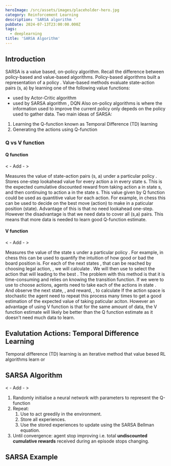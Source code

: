 ```yaml
---
heroImage: /src/assets/images/placeholder-hero.jpg
category: Reinforcement Learning
description: 'SARSA algorithm '
pubDate: 2024-07-13T23:00:00.000Z
tags:
  - deeplearning
title: 'SARSA Algorithm'
---
```



## Introduction

SARSA is a value based, on-policy algorithm.
Recall the difference between policy-based and value-based algorithms.
Policy-based algorithms built a representation of a policy <Latex formula="\pi : s \rightarrow a" inline={true}/>.
Value-based methods evaluate state-action pairs (s, a) by learning one of the following value functions:

- <Latex formula='V^{\pi}(s)' inline={true} /> used by Actor-Critic algorithm
- <Latex formula='Q^{\pi}(s,a)' inline={true} /> used by SARSA algorithm , DQN Also on-policy algorithms
  is where the information used to improve the current policy only depeds on the policy used to gather
  data. Two main ideas of SARSA:

1. Learning the Q-function known as Temporal Difference (TD) learning
2. Generating the actions using Q-function

### Q vs V function

#### Q function <Latex formula="Q^{\pi}(s,a)" inline={true}/>

< - Add - >

Measures the value of state-action pairs (s, a) under a particular policy <Latex formula="\pi" inline={true}/>.
Stores one-step lookahead value for every action a in every state s.
This is the expected cumulative discounted reward from taking action a in state s, and then continuing to action a in the state s.
This value given by Q function could be used as quantitive value for each action.
For example, in chess this can be used to decide on the best move (action) to make in a paticular position (state).
Advantage of this is that no need lookahead one-step.
However the disadvantage is that we need data to cover all (s,a) pairs.
This means that more data is needed to learn good Q-function estimate.

#### V function <Latex formula="V^{\pi}(s)" inline={true}/>

< - Add - >

Measures the value of the state s under a particular policy <Latex formula="\pi" inline={true}/>.
For example, in chess this can be used to quantify the intuition of how good or bad the board position is.
For each of the next states <Latex formula="s'" inline={true}/>, that can be reached by choosing legal action, <Latex formula="a" inline={true}/>, we will calculate <Latex formula=" v^{\pi}(s')" inline={true}/>.
We will then use <Latex formula="v^{\pi}(s')" inline={true}/> to select the action that will leading to the best <Latex formula="s'" inline={true}/>.
The problem with this method is that it is time-consuming and relies on knowing the transition function.
If we were to use <Latex formula="v^{\pi}(s)" inline={true}/> to choose actions, agents need to take each of the actions <Latex formula="a \in A_{s}" inline={true}/> in state <Latex formula="s" inline={true}/>.
And observe the next state, <Latex formula="s'" inline={true}/>, and reward, <Latex formula="r" inline={true}/>, to calculate <Latex formula="v^{\pi}(s')" inline={true}/>
If the action space is stochastic the agent need to repeat this process many times to get a good estimation of the expected value of taking paticular aciton.
However an advantage of using V function is that for the same amount of data, the V function estimate will likely be better than the Q function estimate as it doesn't need much data to learn.

## Evalutation Actions: Temporal Difference Learning

Temporal difference (TD) learning is an iterative method that value besed RL algorithms learn <Latex formula="v^{\pi}(s)" inline={true}/> or <Latex formula="Q^{\pi}(s,a)" inline={true}/>

## SARSA Algorithm

< - Add - >

1. Randomly initialise a neural network with parameters <Latex formula="\theta" inline={true}/> to represent the Q-function <Latex formula="Q^{\pi}(s, a:\theta)" inline={true}/>
2. Repeat:
   1. Use <Latex formula="Q^{\pi}(s, a:\theta)" inline={true}/> to act greedily in the environment.
   2. Store all <Latex formula="Q^{\pi}(s,a,r,s^{'})" inline={true}/> experiences.
   3. Use the stored experiences to update <Latex formula="Q^{\pi}(s, a : \theta)" inline={true}/> using the SARSA Bellman equation.
3. Until convergence: agent stop improving i.e. total **undiscounted cumulative rewards** received during an episode stops changing.

## SARSA Example
